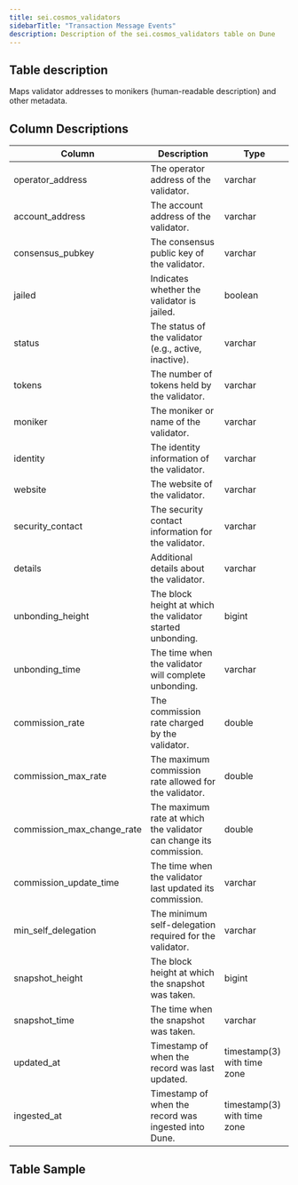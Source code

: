```yaml
---
title: sei.cosmos_validators
sidebarTitle: "Transaction Message Events"
description: Description of the sei.cosmos_validators table on Dune
---
```


## Table description

Maps validator addresses to monikers (human-readable description) and other metadata.

## Column Descriptions

| Column                   | Description                                                   | Type                              |
| ------------------------ | ------------------------------------------------------------- | --------------------------------- |
| operator_address          | The operator address of the validator.                        | varchar                           |
| account_address           | The account address of the validator.                         | varchar                           |
| consensus_pubkey          | The consensus public key of the validator.                    | varchar                           |
| jailed                    | Indicates whether the validator is jailed.                    | boolean                           |
| status                    | The status of the validator (e.g., active, inactive).         | varchar                           |
| tokens                    | The number of tokens held by the validator.                   | varchar                           |
| moniker                   | The moniker or name of the validator.                         | varchar                           |
| identity                  | The identity information of the validator.                    | varchar                           |
| website                   | The website of the validator.                                 | varchar                           |
| security_contact          | The security contact information for the validator.           | varchar                           |
| details                   | Additional details about the validator.                       | varchar                           |
| unbonding_height          | The block height at which the validator started unbonding.    | bigint                            |
| unbonding_time            | The time when the validator will complete unbonding.          | varchar                           |
| commission_rate           | The commission rate charged by the validator.                 | double                            |
| commission_max_rate       | The maximum commission rate allowed for the validator.        | double                            |
| commission_max_change_rate| The maximum rate at which the validator can change its commission. | double                        |
| commission_update_time    | The time when the validator last updated its commission.      | varchar                           |
| min_self_delegation       | The minimum self-delegation required for the validator.       | varchar                           |
| snapshot_height           | The block height at which the snapshot was taken.             | bigint                            |
| snapshot_time             | The time when the snapshot was taken.                         | varchar                           |
| updated_at                | Timestamp of when the record was last updated.                | timestamp(3) with time zone       |
| ingested_at               | Timestamp of when the record was ingested into Dune.          | timestamp(3) with time zone       |


## Table Sample


<TableSample tableSchema="sei" tableName="cosmos_validators" />